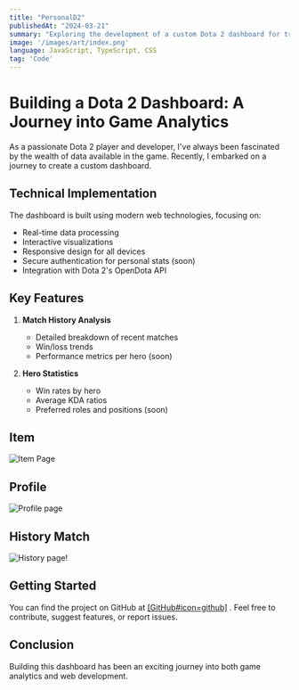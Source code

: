 ```yaml
---
title: "PersonalD2"
publishedAt: "2024-03-21"
summary: "Exploring the development of a custom Dota 2 dashboard for tracking game statistics"
image: '/images/art/index.png'
language: JavaScript, TypeScript, CSS
tag: 'Code'
---
```


# Building a Dota 2 Dashboard: A Journey into Game Analytics

As a passionate Dota 2 player and developer, I've always been fascinated by the wealth of data available in the game. Recently, I embarked on a journey to create a custom dashboard.


## Technical Implementation

The dashboard is built using modern web technologies, focusing on:

* Real-time data processing
* Interactive visualizations
* Responsive design for all devices
* Secure authentication for personal stats (soon)
* Integration with Dota 2's OpenDota API

## Key Features

1. **Match History Analysis**
   * Detailed breakdown of recent matches
   * Win/loss trends
   * Performance metrics per hero (soon)

2. **Hero Statistics**
   * Win rates by hero
   * Average KDA ratios
   * Preferred roles and positions (soon)

## Item
<img alt="Item Page" src='/images/art/item.png'/>

## Profile
<img alt="Profile page" src='/images/art/pddrofile.png'/>

## History Match
<img alt="History page!" src='/images/art/history.png'/>

## Getting Started

You can find the project on GitHub at [[GitHub#icon=github]](https://github.com/qyzh/PersonalD2) . Feel free to contribute, suggest features, or report issues.

## Conclusion

Building this dashboard has been an exciting journey into both game analytics and web development.
